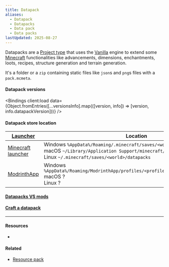 ```yaml
---
title: Datapack
aliases:
  - Datapack
  - Datapacks
  - Data pack
  - Data packs
lastUpdated: 2025-08-27
---
```




Datapacks are a [Project type](/projecttype) that uses the [Vanilla](/vanilla) engine to extend some [Minecraft](/minecraft) functionalities like advancements, dimensions, enchantments, loots, recipes, structure generation and terrain generation.

It's a folder or a `zip` containing static files like `json`s and `png`s files with a `pack.mcmeta`.

#### Datapack versions

<Bindings client:load data={Object.fromEntries([...versionsInfo].map(([version, info]) => [version, info.datapackVersion]))} />

#### Datapack store location

| [Launcher](/launcher)                    | Location                                                                                                                                                                                          |
| ---------------------------------------- | ------------------------------------------------------------------------------------------------------------------------------------------------------------------------------------------------- |
| [Minecraft launcher](/minecraftlauncher) | Windows `%AppData%/Roaming/.minecraft/saves/<world>/datapacks` <br /> macOS `~/Library/Application Support/minecraft/saves/<world>/datapacks` <br /> Linux `~/.minecraft/saves/<world>/datapacks` |
| [ModrinthApp](/modrinthapp)              | Windows `%AppData%/Roaming/ModrinthApp/profiles/<profile>/saves/<world>/datapacks` <br /> macOS ? <br /> Linux ?                                                                                                                        |

#### [Datapacks VS mods](/datapackvsmod)

#### [Craft a datapack](/craftdatapack)

---

#### Resources

- <Wiki src="https://minecraft.wiki/w/Data_pack" />

<Yb src="https://youtube.com/embed/EBsEDkFpPlI" />

#### Related

- [Resource pack](/resourcepack)
